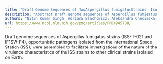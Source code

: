 ```yaml
---
title: "Draft Genome Sequences of TwoAspergillus fumigatusStrains, Isolated from the International Space Station"
description: "Abstract Draft genome sequences of Aspergillus fumigatus strains (ISSFT-021 and IF1SW-F4), opportunistic pathogens isolated from the International Space Station (ISS), were assembled to facilitate inv..."
authors: "Nitin Kumar Singh; Adriana Blachowicz; Aleksandra Checinska; Clay Wang; Kasthuri Venkateswaran"
url: https://www.ncbi.nlm.nih.gov/pmc/articles/PMC4945788/
---
```


Draft genome sequences of Aspergillus fumigatus strains (ISSFT-021 and IF1SW-F4), opportunistic pathogens isolated from the International Space Station (ISS), were assembled to facilitate investigations of the nature of the virulence characteristics of the ISS strains to other clinical strains isolated on Earth.
